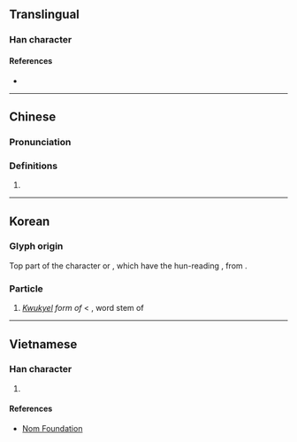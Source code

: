 {{also|䒑|ン|ソ}}
{{character info/new}}
==Translingual==
{{stroke order|type=animate}}

===Han character===
{{Han char|rn=3|rad=丶|as=01|sn=2|four=80000|canj=IH,XIH|ids=⿰丶丿}}

====References====
* {{Han ref|kx=0080.121|dj=0162.211|hdz=10042.091|uh=4E37|ud=20023}}

----

==Chinese==
{{zh-forms}}

===Pronunciation===
{{zh-pron
|m=bā,dàobāzì
|m_note=倒八字 when used as a component
|c=baat3
|mc=
|oc=
|ma=
|cat=
}}

===Definitions===
{{zh-hanzi}}

# {{n-g|Component variant of {{zh-l|八*}}.}}

----

==Korean==

===Glyph origin===
Top part of the character {{l|ko|為}} or {{l|ko|爲|tr=wi}}, which have the hun-reading {{ko-l|하다}}, from {{w|Middle Korean}} {{l|mko|ᄒᆞ다|tr=hota}}.

===Particle===
{{ko-pos|particle|hangeul=하|y=ha|rv=ha|mr=ha}}

#''[[kwukyel|Kwukyel]] form of'' {{ko-l|하}} < {{m|mko|ᄒᆞ|tr=ho}}, word stem of {{ko-l|하다|to do ''(suffix to make verbs)'', to be ''(suffix to make adjectives)''}}

----

==Vietnamese==

===Han character===
{{vi-hantu|[[bát]]|rs=丶01}}

# {{defn|lang=vi|sort=丶01}}

====References====
* [http://nomfoundation.org/common/nom_details.php?codepoint=4e37 Nom Foundation]